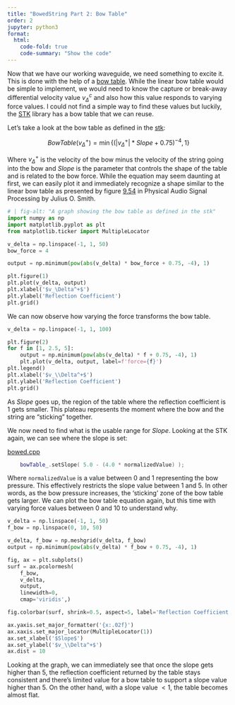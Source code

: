 ```yaml
---
title: "BowedString Part 2: Bow Table"
order: 2
jupyter: python3
format:
  html:
    code-fold: true
    code-summary: "Show the code"
---
```


Now that we have our working waveguide, we need something to excite it. This is done with the help of
a [bow table](https://ccrma.stanford.edu/~jos/BowedStrings/Simplified_Piecewise_Linear_Bow.html). While the linear bow table would be simple to implement, we would need to know the capture or break-away differential velocity value $v_\Delta^c$ and also how this value responds to varying force values. I could not find a simple way to find these values but luckily, the [STK](https://github.com/thestk/stk) library has a bow table that we can reuse.

Let's take a look at the bow table as defined in the [stk](https://github.com/thestk/stk/blob/d0345712db51a01d8d6ca44980c56798a54b0fc3/include/BowTable.h#L84):

$$ BowTable(v_\Delta^+) = \min \left \{(|v_\Delta^+|*Slope + 0.75)^{-4}, 1 \right \} $$

Where $v_\Delta^+$ is the velocity of the bow minus the velocity of the string going into the bow and $Slope$ is the parameter that controls the shape of the table and is related to the bow force. While the equation may seem daunting at first, we can easily plot it and immediately recognize a shape similar to the linear bow table as presented by figure [9.54](https://ccrma.stanford.edu/~jos/pasp/Bow_String_Scattering_Junction.html) in Physical Audio Signal Processing by Julius O. Smith.

```python
# | fig-alt: "A graph showing the bow table as defined in the stk"
import numpy as np
import matplotlib.pyplot as plt
from matplotlib.ticker import MultipleLocator

v_delta = np.linspace(-1, 1, 50)
bow_force = 4

output = np.minimum(pow(abs(v_delta) * bow_force + 0.75, -4), 1)

plt.figure(1)
plt.plot(v_delta, output)
plt.xlabel('$v_\Delta^+$')
plt.ylabel('Reflection Coefficient')
plt.grid()

```

We can now observe how varying the force transforms the bow table.

```python

v_delta = np.linspace(-1, 1, 100)

plt.figure(2)
for f in [1, 2.5, 5]:
    output = np.minimum(pow(abs(v_delta) * f + 0.75, -4), 1)
    plt.plot(v_delta, output, label=f'force={f}')
plt.legend()
plt.xlabel('$v_\\Delta^+$')
plt.ylabel('Reflection Coefficient')
plt.grid()
```

As $Slope$ goes up, the region of the table where the reflection coefficient is 1 gets smaller. This plateau represents the moment where the bow and the string are "sticking" together.

We now need to find what is the usable range for $Slope$. Looking at the STK again, we can see where the slope is set:

[bowed.cpp](https://github.com/thestk/stk/blob/d0345712db51a01d8d6ca44980c56798a54b0fc3/src/Bowed.cpp#L155)
```c++
    bowTable_.setSlope( 5.0 - (4.0 * normalizedValue) );
```

Where `normalizedValue` is a value between 0 and 1 representing the bow pressure. This effectively restricts the slope value between 1 and 5. In other words, as the bow pressure increases, the 'sticking' zone of the bow table gets larger. We can plot the bow table equation again, but this time with varying force values between 0 and 10 to understand why.

```python

v_delta = np.linspace(-1, 1, 50)
f_bow = np.linspace(0, 10, 50)

v_delta, f_bow = np.meshgrid(v_delta, f_bow)
output = np.minimum(pow(abs(v_delta) * f_bow + 0.75, -4), 1)

fig, ax = plt.subplots()
surf = ax.pcolormesh(
    f_bow,
    v_delta,
    output,
    linewidth=0,
    cmap='viridis',)

fig.colorbar(surf, shrink=0.5, aspect=5, label='Reflection Coefficient')

ax.yaxis.set_major_formatter('{x:.02f}')
ax.xaxis.set_major_locator(MultipleLocator(1))
ax.set_xlabel('$Slope$')
ax.set_ylabel('$v_\\Delta^+$')
ax.dist = 10
```

Looking at the graph, we can immediately see that once the slope gets higher than 5, the reflection coefficient returned by the table stays consistent and there's limited value for a bow table to support a slope value higher than 5. On the other hand, with a slope value $<1$, the table becomes almost flat.
